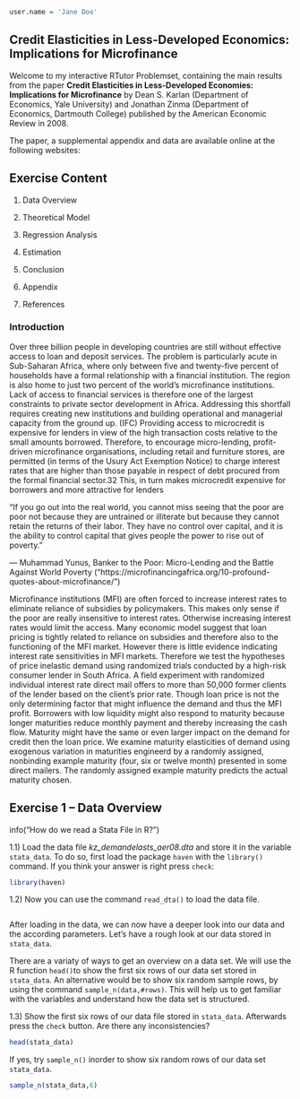 
```r

user.name = 'Jane Doe'
```


## Credit Elasticities in Less-Developed Economics: Implications for Microfinance


Welcome to my interactive RTutor Problemset, containing the main results from the paper **Credit Elasticities in Less-Developed Economies: Implications for Microfinance** by Dean S. Karlan (Department of Economics, Yale University) and Jonathan Zinma (Department of Economics, Dartmouth College) published by the American Economic Review in 2008.

The paper, a supplemental appendix and data are available online at the following websites:

## Exercise Content

1. Data Overview

2. Theoretical Model

3. Regression Analysis

4. Estimation

5. Conclusion

6. Appendix

7. References



### Introduction

Over three billion people in developing countries are still without effective access
to loan and deposit services. The problem is particularly acute in Sub-Saharan Africa, where only between five and twenty-five percent of households have a formal relationship with a financial institution. The region is also home to just two percent of the world’s microfinance institutions.
Lack of access to financial services is therefore one of the largest constraints to private sector development in Africa. Addressing this shortfall requires creating new institutions and building operational and managerial capacity from the ground up. (IFC)
Providing  access  to  microcredit  is  expensive  for  lenders  in  view  of  the  high transaction costs relative to the small  amounts borrowed. Therefore,  to encourage micro-lending, profit-driven microfinance organisations, including retail and furniture stores, are permitted (in terms of the Usury Act Exemption Notice) to charge interest rates that are higher than those payable in respect of debt procured from the formal financial sector.32  This, in turn makes microcredit expensive for borrowers and more attractive for lenders

“If you go out into the real world, you cannot miss seeing that the poor are poor not because they are untrained or illiterate but because they cannot retain the returns of their labor. They have no control over capital, and it is the ability to control capital that gives people the power to rise out of poverty.”

― Muhammad Yunus, Banker to the Poor: Micro-Lending and the Battle Against World Poverty ("https://microfinancingafrica.org/10-profound-quotes-about-microfinance/")


Microfinance institutions (MFI) are often forced to increase interest rates to eliminate reliance of subsidies by policymakers. This makes only sense if the poor are really insensitive to interest rates. Otherwise increasing interest rates would limit the access. Many economic model suggest that loan pricing is tightly related to reliance on subsidies and therefore also to the functioning of the MFI market. However there is little evidence indicating interest rate sensitivities in MFI markets. Therefore we test the hypotheses of price inelastic demand using randomized trials conducted by a high-risk consumer lender in South Africa. A field experiment with randomized individual interest rate direct mail offers to more than 50,000 former clients of the lender based on the client's prior rate. Though loan price is not the only determining factor that might influence the demand and thus the MFI profit. Borrowers with low liquidity might also respond to maturity because longer maturities reduce monthly payment and thereby increasing the cash flow. Maturity might have the same or even larger impact on the demand for credit then the loan price. We examine maturity elasticities of demand using exogenous variation in maturities engineerd by a randomly assigned, nonbinding example maturity (four, six or twelve month) presented in some direct mailers. The randomly assigned example maturity predicts the actual maturity chosen.

## Exercise 1 -- Data Overview

info("How do we read a Stata File in R?")

1.1) Load the data file _kz_demandelasts_aer08.dta_ and store it in the variable `stata_data`. To do so, first load the package `haven` with the `library()` command. If you think your answer is right press `check`:

```r
library(haven)
```

1.2) Now you can use the command `read_dta()` to load the data file.

```r
```

After loading in the data, we can now have a deeper look into our data and the according parameters. Let's have a rough look at our data stored in `stata_data`.

There are a variaty of ways to get an overview on a data set. We will use the R function `head()`to show the first six rows of our data set stored in `stata_data`. An alternative would be to show six random sample rows, by using the command `sample_n(data,#rows)`. This will help us to get familiar with the variables and understand how the data set is structured.

1.3) Show the first six rows of our data file stored in `stata_data`. Afterwards press the `check` button. Are there any inconsistencies?

```r
head(stata_data)
```

If yes, try `sample_n()` inorder to show six random rows of our data set `stata_data`. 

```r
sample_n(stata_data,6)
```




